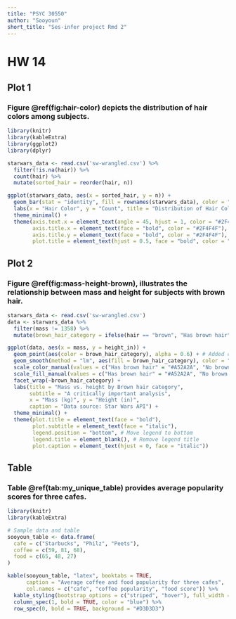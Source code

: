 ```yaml
---
title: "PSYC 30550"
author: "Sooyoun"
short_title: "Ses-infer project Rmd 2"
---
```


# HW 14

## Plot 1
### Figure \@ref(fig:hair-color) depicts the distribution of hair colors among subjects.

```r

library(knitr)
library(kableExtra)
library(ggplot2)
library(dplyr)

starwars_data <- read.csv('sw-wrangled.csv') %>%
  filter(!is.na(hair)) %>%
  count(hair) %>%
  mutate(sorted_hair = reorder(hair, n))

ggplot(starwars_data, aes(x = sorted_hair, y = n)) +
  geom_bar(stat = "identity", fill = rownames(starwars_data), color = "black") + 
  labs(x = "Hair Color", y = "Count", title = "Distribution of Hair Colors") +
  theme_minimal() +
  theme(axis.text.x = element_text(angle = 45, hjust = 1, color = "#2F4F4F"),
        axis.title.x = element_text(face = "bold", color = "#2F4F4F"),
        axis.title.y = element_text(face = "bold", color = "#2F4F4F"),
        plot.title = element_text(hjust = 0.5, face = "bold", color = "black"))

```

## Plot 2
### Figure \@ref(fig:mass-height-brown), illustrates the relationship between mass and height for subjects with brown hair.

```r

starwars_data <- read.csv('sw-wrangled.csv')
data <- starwars_data %>%
  filter(mass != 1358) %>%
  mutate(brown_hair_category = ifelse(hair == "brown", "Has brown hair", "No brown hair"))

ggplot(data, aes(x = mass, y = height_in)) +
  geom_point(aes(color = brown_hair_category), alpha = 0.6) + # Added color aesthetic and adjusted alpha for points
  geom_smooth(method = "lm", aes(fill = brown_hair_category), color = "black", alpha = 0.2) + # Added fill aesthetic for smooth
  scale_color_manual(values = c("Has brown hair" = "#A52A2A", "No brown hair" = "#A9A9A9")) + # Custom colors for points
  scale_fill_manual(values = c("Has brown hair" = "#A52A2A", "No brown hair" = "#A9A9A9")) + # Custom colors for smooth fill
  facet_wrap(~brown_hair_category) +
  labs(title = "Mass vs. height by Brown hair category",
       subtitle = "A critically important analysis",
       x = "Mass (kg)", y = "Height (in)",
       caption = "Data source: Star Wars API") +
  theme_minimal() +
  theme(plot.title = element_text(face = "bold"),
        plot.subtitle = element_text(face = "italic"),
        legend.position = "bottom", # Move legend to bottom
        legend.title = element_blank(), # Remove legend title
        plot.caption = element_text(hjust = 0, face = "italic"))

```

## Table
### Table \@ref(tab:my_unique_table) provides average popularity scores for three cafes.

```r

library(knitr)
library(kableExtra)

# Sample data and table
sooyoun_table <- data.frame(
  cafe = c("Starbucks", "Philz", "Peets"),
  coffee = c(59, 81, 68),
  food = c(65, 48, 27)
)

kable(sooyoun_table, "latex", booktabs = TRUE, 
      caption = "Average coffee and food popularity for three cafes",
      col.names = c("cafe", "coffee popularity", "food score")) %>%
  kable_styling(bootstrap_options = c("striped", "hover"), full_width = FALSE) %>%
  column_spec(1, bold = TRUE, color = "blue") %>%
  row_spec(0, bold = TRUE, background = "#D3D3D3")

```


